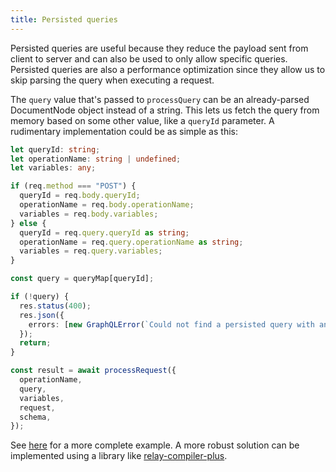 ```yaml
---
title: Persisted queries
---
```


Persisted queries are useful because they reduce the payload sent from client to server and can also be used to only allow specific queries. Persisted queries are also a performance optimization since they allow us to skip parsing the query when executing a request.

The `query` value that's passed to `processQuery` can be an already-parsed DocumentNode object instead of a string. This lets us fetch the query from memory based on some other value, like a `queryId` parameter. A rudimentary implementation could be as simple as this:

```ts
let queryId: string;
let operationName: string | undefined;
let variables: any;

if (req.method === "POST") {
  queryId = req.body.queryId;
  operationName = req.body.operationName;
  variables = req.body.variables;
} else {
  queryId = req.query.queryId as string;
  operationName = req.query.operationName as string;
  variables = req.query.variables;
}

const query = queryMap[queryId];

if (!query) {
  res.status(400);
  res.json({
    errors: [new GraphQLError(`Could not find a persisted query with an id of ${queryId}`)],
  });
  return;
}

const result = await processRequest({
  operationName,
  query,
  variables,
  request,
  schema,
});
```

See [here](https://github.com/contrawork/graphql-helix/tree/master/examples/persisted-queries) for a more complete example. A more robust solution can be implemented using a library like [relay-compiler-plus](https://github.com/yusinto/relay-compiler-plus).
